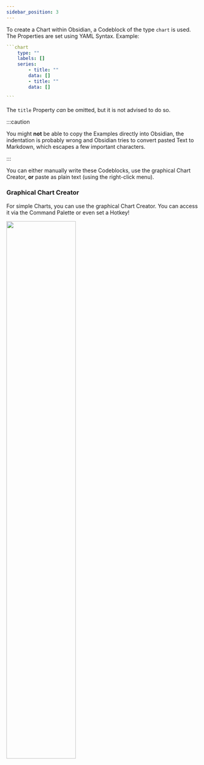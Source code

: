 ```yaml
---
sidebar_position: 3
---
```


To create a Chart within Obsidian, a Codeblock of the type `chart` is used. The Properties are set using YAML Syntax. Example:

````yaml
```chart
    type: ""
    labels: []
    series:
        - title: ""
        data: []
        - title: ""
        data: []

```
````

The `title` Property _can_ be omitted, but it is not advised to do so.

:::caution

You might **not** be able to copy the Examples directly into Obsidian, the indentation is probably wrong and Obsidian tries to convert pasted Text to Markdown, which escapes a few important characters.

:::

You can either manually write these Codeblocks, use the graphical Chart Creator, **or** paste as plain text (using the right-click menu).

### Graphical Chart Creator

For simple Charts, you can use the graphical Chart Creator. You can access it via the Command Palette or even set a Hotkey!

<img width="60%" src="https://cdn.buymeacoffee.com/uploads/project_updates/2021/04/b913e0cec14e6bad57ef0757ce29d288.gif"/>
